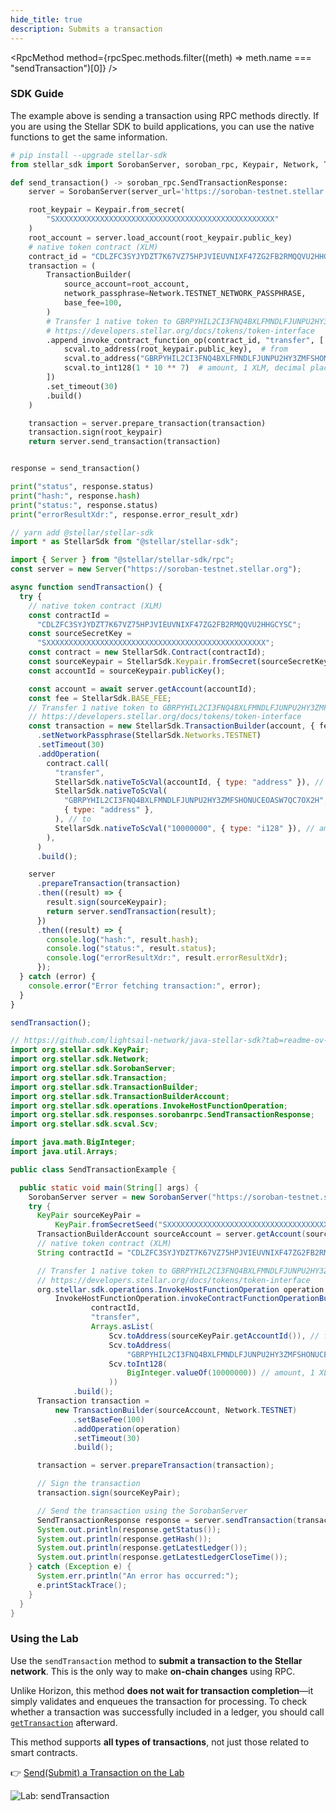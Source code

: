 ```yaml
---
hide_title: true
description: Submits a transaction
---
```



<RpcMethod
  method={rpcSpec.methods.filter((meth) => meth.name === "sendTransaction")[0]}
/>

### SDK Guide

The example above is sending a transaction using RPC methods directly. If you are using the Stellar SDK to build applications, you can use the native functions to get the same information.

<CodeExample>

```python
# pip install --upgrade stellar-sdk
from stellar_sdk import SorobanServer, soroban_rpc, Keypair, Network, TransactionBuilder, scval

def send_transaction() -> soroban_rpc.SendTransactionResponse:
    server = SorobanServer(server_url='https://soroban-testnet.stellar.org', client=None)

    root_keypair = Keypair.from_secret(
        "SXXXXXXXXXXXXXXXXXXXXXXXXXXXXXXXXXXXXXXXXXXXXXXXXX"
    )
    root_account = server.load_account(root_keypair.public_key)
    # native token contract (XLM)
    contract_id = "CDLZFC3SYJYDZT7K67VZ75HPJVIEUVNIXF47ZG2FB2RMQQVU2HHGCYSC"
    transaction = (
        TransactionBuilder(
            source_account=root_account,
            network_passphrase=Network.TESTNET_NETWORK_PASSPHRASE,
            base_fee=100,
        )
        # Transfer 1 native token to GBRPYHIL2CI3FNQ4BXLFMNDLFJUNPU2HY3ZMFSHONUCEOASW7QC7OX2H
        # https://developers.stellar.org/docs/tokens/token-interface
        .append_invoke_contract_function_op(contract_id, "transfer", [
            scval.to_address(root_keypair.public_key),  # from
            scval.to_address("GBRPYHIL2CI3FNQ4BXLFMNDLFJUNPU2HY3ZMFSHONUCEOASW7QC7OX2H"),  # to
            scval.to_int128(1 * 10 ** 7)  # amount, 1 XLM, decimal places are 7
        ])
        .set_timeout(30)
        .build()
    )

    transaction = server.prepare_transaction(transaction)
    transaction.sign(root_keypair)
    return server.send_transaction(transaction)


response = send_transaction()

print("status", response.status)
print("hash:", response.hash)
print("status:", response.status)
print("errorResultXdr:", response.error_result_xdr)
```

```js
// yarn add @stellar/stellar-sdk
import * as StellarSdk from "@stellar/stellar-sdk";

import { Server } from "@stellar/stellar-sdk/rpc";
const server = new Server("https://soroban-testnet.stellar.org");

async function sendTransaction() {
  try {
    // native token contract (XLM)
    const contractId =
      "CDLZFC3SYJYDZT7K67VZ75HPJVIEUVNIXF47ZG2FB2RMQQVU2HHGCYSC";
    const sourceSecretKey =
      "SXXXXXXXXXXXXXXXXXXXXXXXXXXXXXXXXXXXXXXXXXXXXXXXXX";
    const contract = new StellarSdk.Contract(contractId);
    const sourceKeypair = StellarSdk.Keypair.fromSecret(sourceSecretKey);
    const accountId = sourceKeypair.publicKey();

    const account = await server.getAccount(accountId);
    const fee = StellarSdk.BASE_FEE;
    // Transfer 1 native token to GBRPYHIL2CI3FNQ4BXLFMNDLFJUNPU2HY3ZMFSHONUCEOASW7QC7OX2H
    // https://developers.stellar.org/docs/tokens/token-interface
    const transaction = new StellarSdk.TransactionBuilder(account, { fee })
      .setNetworkPassphrase(StellarSdk.Networks.TESTNET)
      .setTimeout(30)
      .addOperation(
        contract.call(
          "transfer",
          StellarSdk.nativeToScVal(accountId, { type: "address" }), // from
          StellarSdk.nativeToScVal(
            "GBRPYHIL2CI3FNQ4BXLFMNDLFJUNPU2HY3ZMFSHONUCEOASW7QC7OX2H",
            { type: "address" },
          ), // to
          StellarSdk.nativeToScVal("10000000", { type: "i128" }), // amount, 1 XLM, decimal places are 7
        ),
      )
      .build();

    server
      .prepareTransaction(transaction)
      .then((result) => {
        result.sign(sourceKeypair);
        return server.sendTransaction(result);
      })
      .then((result) => {
        console.log("hash:", result.hash);
        console.log("status:", result.status);
        console.log("errorResultXdr:", result.errorResultXdr);
      });
  } catch (error) {
    console.error("Error fetching transaction:", error);
  }
}

sendTransaction();
```

```java
// https://github.com/lightsail-network/java-stellar-sdk?tab=readme-ov-file#installation
import org.stellar.sdk.KeyPair;
import org.stellar.sdk.Network;
import org.stellar.sdk.SorobanServer;
import org.stellar.sdk.Transaction;
import org.stellar.sdk.TransactionBuilder;
import org.stellar.sdk.TransactionBuilderAccount;
import org.stellar.sdk.operations.InvokeHostFunctionOperation;
import org.stellar.sdk.responses.sorobanrpc.SendTransactionResponse;
import org.stellar.sdk.scval.Scv;

import java.math.BigInteger;
import java.util.Arrays;

public class SendTransactionExample {

  public static void main(String[] args) {
    SorobanServer server = new SorobanServer("https://soroban-testnet.stellar.org");
    try {
      KeyPair sourceKeyPair =
          KeyPair.fromSecretSeed("SXXXXXXXXXXXXXXXXXXXXXXXXXXXXXXXXXXXXXXXXXXXXXXXXX");
      TransactionBuilderAccount sourceAccount = server.getAccount(sourceKeyPair.getAccountId());
      // native token contract (XLM)
      String contractId = "CDLZFC3SYJYDZT7K67VZ75HPJVIEUVNIXF47ZG2FB2RMQQVU2HHGCYSC";

      // Transfer 1 native token to GBRPYHIL2CI3FNQ4BXLFMNDLFJUNPU2HY3ZMFSHONUCEOASW7QC7OX2H
      // https://developers.stellar.org/docs/tokens/token-interface
      org.stellar.sdk.operations.InvokeHostFunctionOperation operation =
          InvokeHostFunctionOperation.invokeContractFunctionOperationBuilder(
                  contractId,
                  "transfer",
                  Arrays.asList(
                      Scv.toAddress(sourceKeyPair.getAccountId()), // from
                      Scv.toAddress(
                          "GBRPYHIL2CI3FNQ4BXLFMNDLFJUNPU2HY3ZMFSHONUCEOASW7QC7OX2H"), // to
                      Scv.toInt128(
                          BigInteger.valueOf(10000000)) // amount, 1 XLM, decimal places are 7
                      ))
              .build();
      Transaction transaction =
          new TransactionBuilder(sourceAccount, Network.TESTNET)
              .setBaseFee(100)
              .addOperation(operation)
              .setTimeout(30)
              .build();

      transaction = server.prepareTransaction(transaction);

      // Sign the transaction
      transaction.sign(sourceKeyPair);

      // Send the transaction using the SorobanServer
      SendTransactionResponse response = server.sendTransaction(transaction);
      System.out.println(response.getStatus());
      System.out.println(response.getHash());
      System.out.println(response.getLatestLedger());
      System.out.println(response.getLatestLedgerCloseTime());
    } catch (Exception e) {
      System.err.println("An error has occurred:");
      e.printStackTrace();
    }
  }
}
```

</CodeExample>

### Using the Lab

Use the `sendTransaction` method to **submit a transaction to the Stellar network**. This is the only way to make **on-chain changes** using RPC.

Unlike Horizon, this method **does not wait for transaction completion**—it simply validates and enqueues the transaction for processing. To check whether a transaction was successfully included in a ledger, you should call [`getTransaction`](#view-transaction-details-on-the-lab) afterward.

This method supports **all types of transactions**, not just those related to smart contracts.

👉 [Send(Submit) a Transaction on the Lab](https://lab.stellar.org/endpoints/rpc/send-transaction?$=network$id=testnet&label=Testnet&horizonUrl=https:////horizon-testnet.stellar.org&rpcUrl=https:////soroban-testnet.stellar.org&passphrase=Test%20SDF%20Network%20/;%20September%202015;;)

![Lab: sendTransaction](/assets/api/rpc/sendtx.gif)
